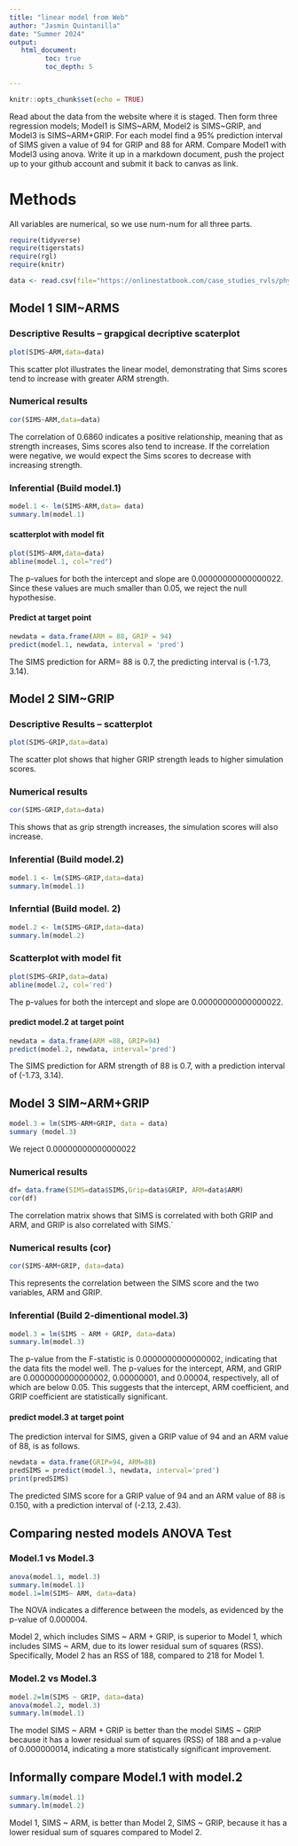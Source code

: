 ```yaml
---
title: "linear model from Web"
author: "Jasmin Quintanilla"
date: "Summer 2024"
output:
   html_document:
         toc: true
         toc_depth: 5
        
---
```


```r
knitr::opts_chunk$set(echo = TRUE)
```

Read about the data from the website where it is staged.  Then form three regression models; Model1 is SIMS~ARM, Model2 is SIMS~GRIP, and Model3 is SIMS~ARM+GRIP. For each model find a 95% prediction interval of SIMS given a value of 94  for GRIP and 88 for ARM. Compare Model1 with Model3 using anova. Write it up in a markdown document, push the project up to your github account and submit it back to canvas as link. 

 

# Methods
All variables are numerical, so we use num-num for all three parts.


```r
require(tidyverse)
require(tigerstats)
require(rgl)
require(knitr)

```

```r
data <- read.csv(file="https://onlinestatbook.com/case_studies_rvls/physical_strength/data.txt",sep="",header=TRUE)  

```

## Model 1 SIM~ARMS

### Descriptive Results -- grapgical decriptive scaterplot 

```r
plot(SIMS~ARM,data=data)
```

This scatter plot illustrates the linear model, demonstrating that Sims scores tend to increase with greater ARM strength.

### Numerical results

```r
cor(SIMS~ARM,data=data)
```

The correlation of 0.6860 indicates a positive relationship, meaning that as strength increases, Sims scores also tend to increase. If the correlation were negative, we would expect the Sims scores to decrease with increasing strength. 

### Inferential  (Build model.1)

```r
model.1 <- lm(SIMS~ARM,data= data)
summary.lm(model.1)
```
#### scatterplot with model fit


```r
plot(SIMS~ARM,data=data)
abline(model.1, col="red")

```

The p-values for both the intercept and slope are 0.00000000000000022. Since these values are much smaller than 0.05, we reject the null hypothesise. 


#### Predict at target point

```r
newdata = data.frame(ARM = 88, GRIP = 94)
predict(model.1, newdata, interval = 'pred')
```

The SIMS prediction for ARM= 88 is 0.7, the predicting interval is (-1.73, 3.14).


## Model 2 SIM~GRIP

### Descriptive Results -- scatterplot 

```r
plot(SIMS~GRIP,data=data)
```
The scatter plot shows that higher GRIP strength leads to higher simulation scores. 

### Numerical results 

```r
cor(SIMS~GRIP,data=data)
```

This shows that as grip strength increases, the simulation scores will also increase.

### Inferential  (Build model.2)

```r
model.1 <- lm(SIMS~GRIP,data=data)
summary.lm(model.1)
```

### Inferntial (Build model. 2)

```r
model.2 <- lm(SIMS~GRIP,data=data)
summary.lm(model.2)
```

### Scatterplot with model fit 

```r
plot(SIMS~GRIP,data=data)
abline(model.2, col='red')
```


The p-values for both the intercept and slope are 0.00000000000000022.

#### predict model.2 at target point

```r
newdata = data.frame(ARM =88, GRIP=94)
predict(model.2, newdata, interval='pred')
```

The SIMS prediction for ARM strength of 88 is 0.7, with a prediction interval of (-1.73, 3.14).

## Model 3 SIM~ARM+GRIP

```r
model.3 = lm(SIMS~ARM+GRIP, data = data)
summary (model.3)
```

We reject 0.00000000000000022

### Numerical results 

```r

df= data.frame(SIMS=data$SIMS,Grip=data$GRIP, ARM=data$ARM)
cor(df)
```

The correlation matrix shows that SIMS is correlated with both GRIP and ARM, and GRIP is also correlated with SIMS.`
  
### Numerical results (cor)
```r
cor(SIMS~ARM+GRIP, data=data)

```

This represents the correlation between the SIMS score and the two variables, ARM and GRIP.

### Inferential  (Build 2-dimentional model.3)

```r
model.3 = lm(SIMS ~ ARM + GRIP, data=data) 
summary.lm(model.3)
```

The p-value from the F-statistic is 0.0000000000000002, indicating that the data fits the model well. The p-values for the intercept, ARM, and GRIP are 0.0000000000000002, 0.00000001, and 0.00004, respectively, all of which are below 0.05. This suggests that the intercept, ARM coefficient, and GRIP coefficient are statistically significant.

#### predict model.3 at target point
  
The prediction interval for SIMS, given a GRIP value of 94 and an ARM value of 88, is as follows.

```r
newdata = data.frame(GRIP=94, ARM=88)
predSIMS = predict(model.3, newdata, interval='pred')
print(predSIMS)
```

The predicted SIMS score for a GRIP value of 94 and an ARM value of 88 is 0.150, with a prediction interval of (-2.13, 2.43).

## Comparing nested models ANOVA Test

### Model.1 vs Model.3

```r
anova(model.1, model.3)
summary.lm(model.1)
model.1=lm(SIMS~ ARM, data=data)

```

The NOVA indicates a difference between the models, as evidenced by the p-value of 0.000004.

Model 2, which includes SIMS ~ ARM + GRIP, is superior to Model 1, which includes SIMS ~ ARM, due to its lower residual sum of squares (RSS). Specifically, Model 2 has an RSS of 188, compared to 218 for Model 1.

### Model.2 vs Model.3
```r
model.2=lm(SIMS ~ GRIP, data=data)
anova(model.2, model.3)
summary.lm(model.1)
```

The model SIMS ~ ARM + GRIP is better than the model SIMS ~ GRIP because it has a lower residual sum of squares (RSS) of 188 and a p-value of 0.000000014, indicating a more statistically significant improvement.

## Informally compare Model.1 with model.2
```r
summary.lm(model.1)
summary.lm(model.2)
```

Model 1, SIMS ~ ARM, is better than Model 2, SIMS ~ GRIP, because it has a lower residual sum of squares compared to Model 2.



